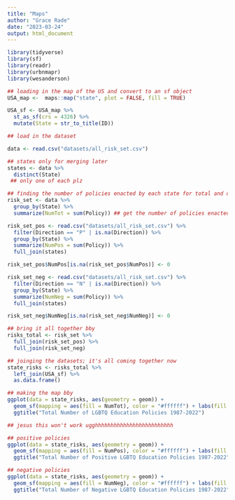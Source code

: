 ```yaml
---
title: "Maps"
author: "Grace Rade"
date: "2023-03-24"
output: html_document
---
```

```r
library(tidyverse)
library(sf)
library(readr)
library(urbnmapr)
library(wesanderson)
```

```r
## loading in the map of the US and convert to an sf object
USA_map <-  maps::map("state", plot = FALSE, fill = TRUE)

USA_sf <- USA_map %>% 
  st_as_sf(crs = 4326) %>% 
  mutate(State = str_to_title(ID))

## load in the dataset

data <- read.csv("datasets/all_risk_set.csv")

## states only for merging later
states <- data %>% 
  distinct(State)
 ## only one of each plz

## finding the number of policies enacted by each state for total and direction
risk_set <- data %>% 
  group_by(State) %>% 
  summarize(NumTot = sum(Policy)) ## get the number of policies enacted by a state

risk_set_pos <- read.csv("datasets/all_risk_set.csv") %>% 
  filter(Direction == "P" | is.na(Direction)) %>% 
  group_by(State) %>% 
  summarize(NumPos = sum(Policy)) %>% 
  full_join(states)  

risk_set_pos$NumPos[is.na(risk_set_pos$NumPos)] <- 0

risk_set_neg <- read.csv("datasets/all_risk_set.csv") %>% 
  filter(Direction == "N" | is.na(Direction)) %>% 
  group_by(State) %>% 
  summarize(NumNeg = sum(Policy)) %>% 
  full_join(states)  

risk_set_neg$NumNeg[is.na(risk_set_neg$NumNeg)] <- 0

## bring it all together bby
risks_total <- risk_set %>% 
  full_join(risk_set_pos) %>% 
  full_join(risk_set_neg)
```

```r
## joinging the datasets; it's all coming together now
state_risks <- risks_total %>% 
  left_join(USA_sf) %>% 
  as.data.frame()
```

```r

## making the map bby
ggplot(data = state_risks, aes(geometry = geom)) +
  geom_sf(mapping = aes(fill = NumTot), color = "#ffffff") + labs(fill = "Nummber of Policies") +
  ggtitle("Total Number of LGBTQ Education Policies 1987-2022")

## jesus this won't work ugghhhhhhhhhhhhhhhhhhhhhhhhh

## positive policies
ggplot(data = state_risks, aes(geometry = geom)) +
  geom_sf(mapping = aes(fill = NumPos), color = "#ffffff") + labs(fill = "Nummber of Policies") +
  ggtitle("Total Number of Positive LGBTQ Education Policies 1987-2022")

## negative policies
ggplot(data = state_risks, aes(geometry = geom)) +
  geom_sf(mapping = aes(fill = NumNeg), color = "#ffffff") + labs(fill = "Nummber of Policies") +
  ggtitle("Total Number of Negative LGBTQ Education Policies 1987-2022")
```

